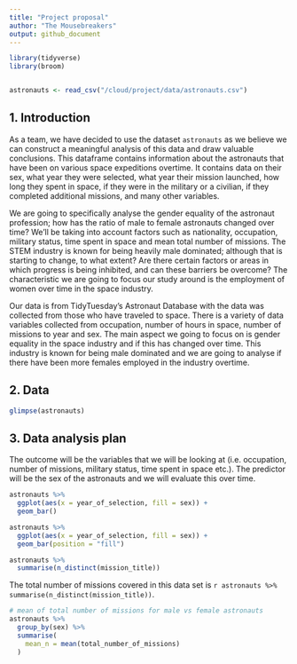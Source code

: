 ```yaml
---
title: "Project proposal"
author: "The Mousebreakers"
output: github_document
---
```


```r
library(tidyverse)
library(broom)


astronauts <- read_csv("/cloud/project/data/astronauts.csv")

```

## 1. Introduction
As a team, we have decided to use the dataset `astronauts` as we believe we can construct a meaningful analysis of this data and draw valuable conclusions. This dataframe contains information about the astronauts that have been on various space expeditions overtime. It contains data on their sex, what year they were selected, what year their mission launched, how long they spent in space, if they were in the military or a civilian, if they completed additional missions, and many other variables. 

We are going to specifically analyse the gender equality of the astronaut profession; how has the ratio of male to female astronauts changed over time? We'll be taking into account factors such as nationality, occupation, military status, time spent in space and mean total number of missions. The STEM industry is known for being heavily male dominated; although that is starting to change, to what extent? Are there certain factors or areas in which progress is being inhibited, and can these barriers be overcome? The characteristic we are going to focus our study around is the employment of women over time in the space industry.

Our data is from TidyTuesday's Astronaut Database with the data was collected from those who have traveled to space. There is a variety of data variables collected from occupation, number of hours in space, number of missions to year and sex. 
The main aspect we going to focus on is gender equality in  the space industry and if this has changed over time. This industry is known for being male dominated and we are going to analyse if there have been more females employed in the industry overtime.

## 2. Data
```r
glimpse(astronauts)
```


## 3. Data analysis plan

The outcome will be the variables that we will be looking at (i.e. occupation, number of missions, military status, time spent in space etc.). The predictor will be the sex of the astronauts and we will evaluate this over time. 

```r
astronauts %>%
  ggplot(aes(x = year_of_selection, fill = sex)) + 
  geom_bar()

astronauts %>%
  ggplot(aes(x = year_of_selection, fill = sex)) + 
  geom_bar(position = "fill")

```


```r
astronauts %>%
  summarise(n_distinct(mission_title))
```

The total number of missions covered in this data set is `r astronauts %>% summarise(n_distinct(mission_title))`.



```r
# mean of total number of missions for male vs female astronauts
astronauts %>%
  group_by(sex) %>%
  summarise(
    mean_n = mean(total_number_of_missions)
  ) 
```

